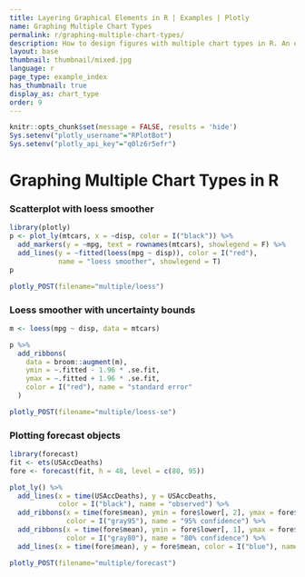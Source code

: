 ```yaml
---
title: Layering Graphical Elements in R | Examples | Plotly
name: Graphing Multiple Chart Types
permalink: r/graphing-multiple-chart-types/
description: How to design figures with multiple chart types in R. An example of a line chart with a line of best fit and an uncertainty band.
layout: base
thumbnail: thumbnail/mixed.jpg
language: r
page_type: example_index
has_thumbnail: true
display_as: chart_type
order: 9
---
```


```r
knitr::opts_chunk$set(message = FALSE, results = 'hide')
Sys.setenv("plotly_username"="RPlotBot")
Sys.setenv("plotly_api_key"="q0lz6r5efr")
```

# Graphing Multiple Chart Types in R

### Scatterplot with loess smoother

```r
library(plotly)
p <- plot_ly(mtcars, x = ~disp, color = I("black")) %>%
  add_markers(y = ~mpg, text = rownames(mtcars), showlegend = F) %>%
  add_lines(y = ~fitted(loess(mpg ~ disp)), color = I("red"),
            name = "loess smoother", showlegend = T)
p
```

```r
plotly_POST(filename="multiple/loess")
```
  
### Loess smoother with uncertainty bounds

```r
m <- loess(mpg ~ disp, data = mtcars)

p %>%
  add_ribbons(
    data = broom::augment(m),
    ymin = ~.fitted - 1.96 * .se.fit, 
    ymax = ~.fitted + 1.96 * .se.fit, 
    color = I("red"), name = "standard error"
  )
```

```r
plotly_POST(filename="multiple/loess-se")
```

### Plotting forecast objects

```r
library(forecast)
fit <- ets(USAccDeaths)
fore <- forecast(fit, h = 48, level = c(80, 95))

plot_ly() %>%
  add_lines(x = time(USAccDeaths), y = USAccDeaths, 
            color = I("black"), name = "observed") %>%
  add_ribbons(x = time(fore$mean), ymin = fore$lower[, 2], ymax = fore$upper[, 2],
              color = I("gray95"), name = "95% confidence") %>%
  add_ribbons(x = time(fore$mean), ymin = fore$lower[, 1], ymax = fore$upper[, 1],
              color = I("gray80"), name = "80% confidence") %>%
  add_lines(x = time(fore$mean), y = fore$mean, color = I("blue"), name = "prediction")
```

```r
plotly_POST(filename="multiple/forecast")
```
